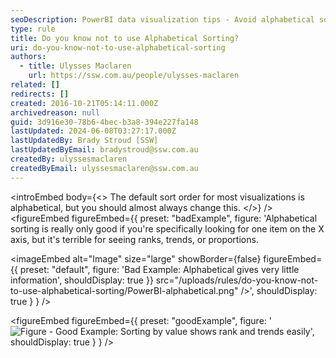 ```yaml
---
seoDescription: PowerBI data visualization tips - Avoid alphabetical sorting, which is limited and lacks insight into ranks, trends, or proportions.
type: rule
title: Do you know not to use Alphabetical Sorting?
uri: do-you-know-not-to-use-alphabetical-sorting
authors:
  - title: Ulysses Maclaren
    url: https://ssw.com.au/people/ulysses-maclaren
related: []
redirects: []
created: 2016-10-21T05:14:11.000Z
archivedreason: null
guid: 3d916e30-78b6-4bec-b3a8-394e227fa148
lastUpdated: 2024-06-08T03:27:17.000Z
lastUpdatedBy: Brady Stroud [SSW]
lastUpdatedByEmail: bradystroud@ssw.com.au
createdBy: ulyssesmaclaren
createdByEmail: ulyssesmaclaren@ssw.com.au
---
```


<introEmbed
  body={<>
The default sort order for most visualizations is alphabetical, but you should almost always change this.
  </>}
/>
<figureEmbed figureEmbed={{
  preset: "badExample",
  figure: 'Alphabetical sorting is really only good if you\'re specifically looking for one item on the X axis, but it\'s terrible for seeing ranks, trends, or proportions.

<imageEmbed
  alt="Image"
  size="large"
  showBorder={false}
  figureEmbed={{
    preset: "default",
    figure: \'Bad Example: Alphabetical gives very little information\',
    shouldDisplay: true
  }}
  src="/uploads/rules/do-you-know-not-to-use-alphabetical-sorting/PowerBI-alphabetical.png"
/>',
  shouldDisplay: true
} } />


<figureEmbed figureEmbed={{
  preset: "goodExample",
  figure: '![Figure - Good Example: Sorting by value shows rank and trends easily](/uploads/rules/do-you-know-not-to-use-alphabetical-sorting/PowerBI-non-aphabetical.png)',
  shouldDisplay: true
} } />
